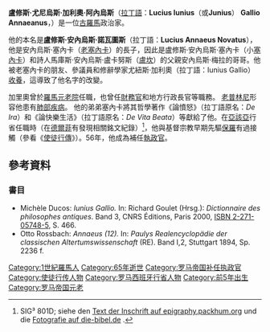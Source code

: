 '''盧修斯·尤尼烏斯·加利奧·阿內烏斯'''（[[拉丁語|拉丁語]]：'''Lucius Iunius'''（或'''Junius'''） '''Gallio Annaeanus'''，{{bd|約前5年||約65年||}}）是一位[[古羅馬|古羅馬]]政治家。

他的本名是'''盧修斯·安內烏斯·諾瓦圖斯'''（拉丁語：'''Lucius Annaeus Novatus'''），他是安內烏斯·塞內卡（[[老塞內卡|老塞內卡]]）的長子，因此是盧修斯·安內烏斯·塞內卡（小[[塞內卡|塞內卡]]）和詩人馬庫斯·安內烏斯·盧卡努斯（[[盧坎|盧坎]]）的父親安內烏斯·梅拉的哥哥。他被老塞內卡的朋友、參議員和修辭學家尤紐斯·加利奧（拉丁語：Iunius Gallio）[[古代羅馬的領養制度|收養]]，這導致了他名字的改變。

加里奧曾於[[羅馬元老院|羅馬元老院]]任職，也曾任[[財務官|財務官]]和地方行政長官等職務。 [[老普林尼|老普林尼]]形容他患有[[肺病|肺部疾病]]。 他的弟弟塞內卡將其哲學著作《論憤怒》（拉丁語原名：''De Ira''）和《論快樂生活》（拉丁語原名：''De Vita Beata''）等獻給了他。在[[亞該亞_(羅馬行省)|亞該亞]]行省任職時（在[[德爾菲|德爾菲]]有發現相關銘文紀錄）<ref>SIG³ 801D; siehe den [http://epigraphy.packhum.org/inscriptions/oi?ikey=240470 Text der Inschrift auf epigraphy.packhum.org] und die [https://www.die-bibel.de/lightbox/basisbibel/sachwort/sachwort/anzeigen/details/gallio/#media-17739 Fotografie auf die-bibel.de] {{Wayback|url=https://www.die-bibel.de/lightbox/basisbibel/sachwort/sachwort/anzeigen/details/gallio/#media-17739 |date=20220104110119 }}.</ref>，他與基督宗教早期先驅[[保羅_(使徒)|保羅]]有過接觸（參看《[[使徒行传#傳道工作的擴展與保羅的第二次旅行|使徒行傳]]》）。56年，他成為補任[[羅馬執政官|執政官]]。

== 參考資料 ==
{{Reflist|30em}}
=== 書目 ===

* Michèle Ducos: ''Iunius Gallio.'' In: Richard Goulet (Hrsg.): ''Dictionnaire des philosophes antiques''. Band 3, CNRS Éditions, Paris 2000, [[Spezial:ISBN-Suche/2271057485|ISBN 2-271-05748-5]], S. 466.
* Otto Rossbach: ''Annaeus (12).'' In: ''Paulys Realencyclopädie der classischen Altertumswissenschaft'' (RE). Band I,2, Stuttgart 1894, Sp. 2236 f.

[[Category:1世紀羅馬人|Category:1世紀羅馬人]]
[[Category:65年逝世|Category:65年逝世]]
[[Category:罗马帝国补任执政官|Category:罗马帝国补任执政官]]
[[Category:使徒行传人物|Category:使徒行传人物]]
[[Category:罗马西班牙行省人物|Category:罗马西班牙行省人物]]
[[Category:前5年出生|Category:前5年出生]]
[[Category:罗马帝国元老|Category:罗马帝国元老]]